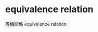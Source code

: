 # equivalence relation

::: {show-in="html"}

等價關係 equivalence relation

\begingroup
\fontfamily{ppl}\fontsize{1}{1}\selectfont
\begin{align*}
 & R\text{ is an equivalence relation over }A\times B\\
\Leftrightarrow & \begin{cases}
R=\sim=\left\{ \left\langle x,y\right\rangle \middle|x\sim y\right\} \subseteq A\times B & \left(\text{e}\right)\text{equivalence 等價}\\
\vdots & \vdots
\end{cases}\\
\Leftrightarrow & \begin{cases}
R=\left\{ \left\langle x,y\right\rangle \middle|xRy\right\} \subseteq A\times B & \left(R\right)\text{relation}\\
\forall\left\langle x,y\right\rangle \in R\left(xRx\right) & \left(r\right)\text{reflexive}\\
\forall\left\langle x,y\right\rangle \in R\left(xRy\Rightarrow yRx\right) & \left(s\right)\text{symmetric}\\
\forall\left\langle x,y\right\rangle ,\left\langle y,z\right\rangle \in R\left(\begin{cases}
xRy\\
yRz
\end{cases}\Rightarrow xRz\right) & \left(t\right)\text{transitive}
\end{cases}\Leftrightarrow\begin{cases}
R=\left\{ \left\langle x,y\right\rangle \middle|xRy\right\} \subseteq A\times B & \text{關係}\\
\forall\left\langle x,y\right\rangle \in R\left(\left\langle x,x\right\rangle \in R\right) & \text{自反}\\
\forall\left\langle x,y\right\rangle \in R\left(\left\langle y,x\right\rangle \in R\right) & \text{對稱}\\
\forall\left\langle x,y\right\rangle ,\left\langle y,z\right\rangle \in R\left(\left\langle x,z\right\rangle \in R\right) & \text{遞移}
\end{cases}
\end{align*}
\endgroup

:::

::: {show-in="pdf"}

\begin{CJK}{UTF8}{bsmi}等價關係 equivalence relation \label{def:equivalence-relation}
\end{CJK}
\begin{CJK}{UTF8}{bsmi}
\begin{align*}
 & R\text{ is an equivalence relation over }A\times B\\
\Leftrightarrow & \begin{cases}
R=\sim=\left\{ \left\langle x,y\right\rangle \middle|x\sim y\right\} \subseteq A\times B & \left(\text{e}\right)\text{equivalence 等價}\\
\vdots & \vdots
\end{cases}\\
\Leftrightarrow & \begin{cases}
R=\left\{ \left\langle x,y\right\rangle \middle|xRy\right\} \subseteq A\times B & \left(R\right)\text{relation}\\
\forall\left\langle x,y\right\rangle \in R\left(xRx\right) & \left(r\right)\text{reflexive}\\
\forall\left\langle x,y\right\rangle \in R\left(xRy\Rightarrow yRx\right) & \left(s\right)\text{symmetric}\\
\forall\left\langle x,y\right\rangle ,\left\langle y,z\right\rangle \in R\left(\begin{cases}
xRy\\
yRz
\end{cases}\Rightarrow xRz\right) & \left(t\right)\text{transitive}
\end{cases}\Leftrightarrow\begin{cases}
R=\left\{ \left\langle x,y\right\rangle \middle|xRy\right\} \subseteq A\times B & \text{關係}\\
\forall\left\langle x,y\right\rangle \in R\left(\left\langle x,x\right\rangle \in R\right) & \text{自反}\\
\forall\left\langle x,y\right\rangle \in R\left(\left\langle y,x\right\rangle \in R\right) & \text{對稱}\\
\forall\left\langle x,y\right\rangle ,\left\langle y,z\right\rangle \in R\left(\left\langle x,z\right\rangle \in R\right) & \text{遞移}
\end{cases}
\end{align*}
\end{CJK}

:::

